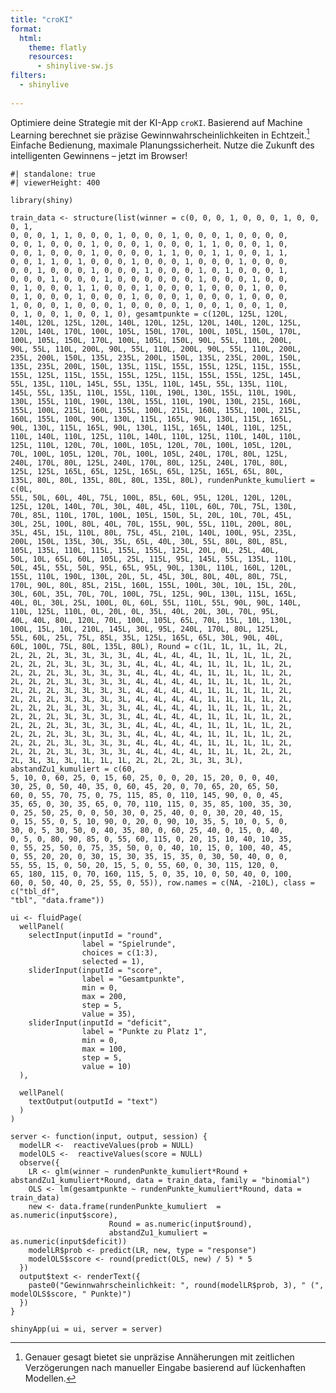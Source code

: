 ```yaml
---
title: "croKI"
format:
  html:
    theme: flatly
    resources: 
      - shinylive-sw.js
filters:
  - shinylive
 
---
```



Optimiere deine Strategie mit der KI-App `croKI`. Basierend auf Machine Learning berechnet sie präzise Gewinnwahrscheinlichkeiten in Echtzeit.^[Genauer gesagt bietet sie unpräzise Annäherungen mit zeitlichen Verzögerungen nach manueller Eingabe basierend auf lückenhaften Modellen.] Einfache Bedienung, maximale Planungssicherheit. Nutze die Zukunft des intelligenten Gewinnens – jetzt im Browser!

```shinylive-r
#| standalone: true
#| viewerHeight: 400

library(shiny)

train_data <- structure(list(winner = c(0, 0, 0, 1, 0, 0, 0, 1, 0, 0, 0, 1, 
0, 0, 0, 1, 1, 0, 0, 0, 1, 0, 0, 0, 1, 0, 0, 0, 1, 0, 0, 0, 0, 
0, 0, 1, 0, 0, 0, 1, 0, 0, 0, 1, 0, 0, 0, 1, 1, 0, 0, 0, 1, 0, 
0, 0, 1, 0, 0, 0, 1, 0, 0, 0, 0, 1, 1, 0, 0, 1, 1, 0, 0, 1, 1, 
0, 0, 1, 1, 0, 1, 0, 0, 0, 1, 0, 0, 0, 1, 0, 0, 0, 1, 0, 0, 0, 
0, 0, 1, 0, 0, 0, 1, 0, 0, 0, 1, 0, 0, 0, 1, 0, 1, 0, 0, 0, 1, 
0, 0, 0, 1, 0, 0, 0, 1, 0, 0, 0, 0, 0, 0, 1, 0, 0, 0, 1, 0, 0, 
0, 1, 0, 0, 0, 1, 1, 0, 0, 0, 1, 0, 0, 0, 1, 0, 0, 0, 1, 0, 0, 
0, 1, 0, 0, 0, 1, 0, 0, 0, 1, 0, 0, 0, 1, 0, 0, 0, 1, 0, 0, 0, 
1, 0, 0, 0, 1, 0, 0, 0, 1, 0, 0, 0, 0, 1, 0, 0, 1, 0, 0, 1, 0, 
0, 1, 0, 0, 1, 0, 0, 1, 0), gesamtpunkte = c(120L, 125L, 120L, 
140L, 120L, 125L, 120L, 140L, 120L, 125L, 120L, 140L, 120L, 125L, 
120L, 140L, 170L, 100L, 105L, 150L, 170L, 100L, 105L, 150L, 170L, 
100L, 105L, 150L, 170L, 100L, 105L, 150L, 90L, 55L, 110L, 200L, 
90L, 55L, 110L, 200L, 90L, 55L, 110L, 200L, 90L, 55L, 110L, 200L, 
235L, 200L, 150L, 135L, 235L, 200L, 150L, 135L, 235L, 200L, 150L, 
135L, 235L, 200L, 150L, 135L, 115L, 155L, 155L, 125L, 115L, 155L, 
155L, 125L, 115L, 155L, 155L, 125L, 115L, 155L, 155L, 125L, 145L, 
55L, 135L, 110L, 145L, 55L, 135L, 110L, 145L, 55L, 135L, 110L, 
145L, 55L, 135L, 110L, 155L, 110L, 190L, 130L, 155L, 110L, 190L, 
130L, 155L, 110L, 190L, 130L, 155L, 110L, 190L, 130L, 215L, 160L, 
155L, 100L, 215L, 160L, 155L, 100L, 215L, 160L, 155L, 100L, 215L, 
160L, 155L, 100L, 90L, 130L, 115L, 165L, 90L, 130L, 115L, 165L, 
90L, 130L, 115L, 165L, 90L, 130L, 115L, 165L, 140L, 110L, 125L, 
110L, 140L, 110L, 125L, 110L, 140L, 110L, 125L, 110L, 140L, 110L, 
125L, 110L, 120L, 70L, 100L, 105L, 120L, 70L, 100L, 105L, 120L, 
70L, 100L, 105L, 120L, 70L, 100L, 105L, 240L, 170L, 80L, 125L, 
240L, 170L, 80L, 125L, 240L, 170L, 80L, 125L, 240L, 170L, 80L, 
125L, 125L, 165L, 65L, 125L, 165L, 65L, 125L, 165L, 65L, 80L, 
135L, 80L, 80L, 135L, 80L, 80L, 135L, 80L), rundenPunkte_kumuliert = c(0L, 
55L, 50L, 60L, 40L, 75L, 100L, 85L, 60L, 95L, 120L, 120L, 120L, 
125L, 120L, 140L, 70L, 30L, 40L, 45L, 110L, 60L, 70L, 75L, 130L, 
70L, 85L, 110L, 170L, 100L, 105L, 150L, 5L, 20L, 10L, 70L, 45L, 
30L, 25L, 100L, 80L, 40L, 70L, 155L, 90L, 55L, 110L, 200L, 80L, 
35L, 45L, 15L, 110L, 80L, 75L, 45L, 210L, 140L, 100L, 95L, 235L, 
200L, 150L, 135L, 30L, 35L, 65L, 40L, 30L, 55L, 80L, 80L, 85L, 
105L, 135L, 110L, 115L, 155L, 155L, 125L, 20L, 0L, 25L, 40L, 
50L, 10L, 65L, 60L, 105L, 25L, 115L, 95L, 145L, 55L, 135L, 110L, 
50L, 45L, 55L, 50L, 95L, 65L, 95L, 90L, 130L, 110L, 160L, 120L, 
155L, 110L, 190L, 130L, 20L, 5L, 45L, 30L, 80L, 40L, 80L, 75L, 
170L, 90L, 80L, 85L, 215L, 160L, 155L, 100L, 30L, 10L, 15L, 20L, 
30L, 60L, 35L, 70L, 70L, 100L, 75L, 125L, 90L, 130L, 115L, 165L, 
40L, 0L, 30L, 25L, 100L, 0L, 60L, 55L, 110L, 55L, 90L, 90L, 140L, 
110L, 125L, 110L, 0L, 20L, 0L, 35L, 40L, 20L, 30L, 70L, 95L, 
40L, 40L, 80L, 120L, 70L, 100L, 105L, 65L, 70L, 15L, 10L, 130L, 
100L, 15L, 10L, 210L, 145L, 30L, 95L, 240L, 170L, 80L, 125L, 
55L, 60L, 25L, 75L, 85L, 35L, 125L, 165L, 65L, 30L, 90L, 40L, 
60L, 100L, 75L, 80L, 135L, 80L), Round = c(1L, 1L, 1L, 1L, 2L, 
2L, 2L, 2L, 3L, 3L, 3L, 3L, 4L, 4L, 4L, 4L, 1L, 1L, 1L, 1L, 2L, 
2L, 2L, 2L, 3L, 3L, 3L, 3L, 4L, 4L, 4L, 4L, 1L, 1L, 1L, 1L, 2L, 
2L, 2L, 2L, 3L, 3L, 3L, 3L, 4L, 4L, 4L, 4L, 1L, 1L, 1L, 1L, 2L, 
2L, 2L, 2L, 3L, 3L, 3L, 3L, 4L, 4L, 4L, 4L, 1L, 1L, 1L, 1L, 2L, 
2L, 2L, 2L, 3L, 3L, 3L, 3L, 4L, 4L, 4L, 4L, 1L, 1L, 1L, 1L, 2L, 
2L, 2L, 2L, 3L, 3L, 3L, 3L, 4L, 4L, 4L, 4L, 1L, 1L, 1L, 1L, 2L, 
2L, 2L, 2L, 3L, 3L, 3L, 3L, 4L, 4L, 4L, 4L, 1L, 1L, 1L, 1L, 2L, 
2L, 2L, 2L, 3L, 3L, 3L, 3L, 4L, 4L, 4L, 4L, 1L, 1L, 1L, 1L, 2L, 
2L, 2L, 2L, 3L, 3L, 3L, 3L, 4L, 4L, 4L, 4L, 1L, 1L, 1L, 1L, 2L, 
2L, 2L, 2L, 3L, 3L, 3L, 3L, 4L, 4L, 4L, 4L, 1L, 1L, 1L, 1L, 2L, 
2L, 2L, 2L, 3L, 3L, 3L, 3L, 4L, 4L, 4L, 4L, 1L, 1L, 1L, 1L, 2L, 
2L, 2L, 2L, 3L, 3L, 3L, 3L, 4L, 4L, 4L, 4L, 1L, 1L, 1L, 2L, 2L, 
2L, 3L, 3L, 3L, 1L, 1L, 1L, 2L, 2L, 2L, 3L, 3L, 3L), abstandZu1_kumuliert = c(60, 
5, 10, 0, 60, 25, 0, 15, 60, 25, 0, 0, 20, 15, 20, 0, 0, 40, 
30, 25, 0, 50, 40, 35, 0, 60, 45, 20, 0, 70, 65, 20, 65, 50, 
60, 0, 55, 70, 75, 0, 75, 115, 85, 0, 110, 145, 90, 0, 0, 45, 
35, 65, 0, 30, 35, 65, 0, 70, 110, 115, 0, 35, 85, 100, 35, 30, 
0, 25, 50, 25, 0, 0, 50, 30, 0, 25, 40, 0, 0, 30, 20, 40, 15, 
0, 15, 55, 0, 5, 10, 90, 0, 20, 0, 90, 10, 35, 5, 10, 0, 5, 0, 
30, 0, 5, 30, 50, 0, 40, 35, 80, 0, 60, 25, 40, 0, 15, 0, 40, 
0, 5, 0, 80, 90, 85, 0, 55, 60, 115, 0, 20, 15, 10, 40, 10, 35, 
0, 55, 25, 50, 0, 75, 35, 50, 0, 0, 40, 10, 15, 0, 100, 40, 45, 
0, 55, 20, 20, 0, 30, 15, 30, 35, 15, 35, 0, 30, 50, 40, 0, 0, 
55, 55, 15, 0, 50, 20, 15, 5, 0, 55, 60, 0, 30, 115, 120, 0, 
65, 180, 115, 0, 70, 160, 115, 5, 0, 35, 10, 0, 50, 40, 0, 100, 
60, 0, 50, 40, 0, 25, 55, 0, 55)), row.names = c(NA, -210L), class = c("tbl_df", 
"tbl", "data.frame"))

ui <- fluidPage(
  wellPanel(
    selectInput(inputId = "round",
                label = "Spielrunde",
                choices = c(1:3),
                selected = 1),
    sliderInput(inputId = "score",
                label = "Gesamtpunkte",
                min = 0,
                max = 200,
                step = 5,
                value = 35),
    sliderInput(inputId = "deficit",
                label = "Punkte zu Platz 1",
                min = 0,
                max = 100,
                step = 5,
                value = 10)
  ),
  
  wellPanel(
    textOutput(outputId = "text")
  )
)

server <- function(input, output, session) {
  modelLR <-  reactiveValues(prob = NULL)
  modelOLS <-  reactiveValues(score = NULL)
  observe({
    LR <- glm(winner ~ rundenPunkte_kumuliert*Round + abstandZu1_kumuliert*Round, data = train_data, family = "binomial")
    OLS <- lm(gesamtpunkte ~ rundenPunkte_kumuliert*Round, data = train_data)
    new <- data.frame(rundenPunkte_kumuliert  = as.numeric(input$score),
                      Round = as.numeric(input$round),
                      abstandZu1_kumuliert = as.numeric(input$deficit))
    modelLR$prob <- predict(LR, new, type = "response")
    modelOLS$score <- round(predict(OLS, new) / 5) * 5 
  })
  output$text <- renderText({
    paste0("Gewinnwahrscheinlichkeit: ", round(modelLR$prob, 3), " (", modelOLS$score, " Punkte)")
  })
}

shinyApp(ui = ui, server = server)
```


